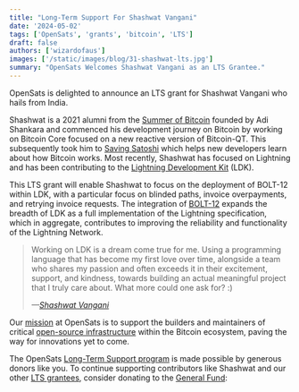 ```yaml
---
title: "Long-Term Support For Shashwat Vangani"
date: '2024-05-02'
tags: ['OpenSats', 'grants', 'bitcoin', 'LTS']
draft: false
authors: ['wizardofaus']
images: ['/static/images/blog/31-shashwat-lts.jpg']
summary: "OpenSats Welcomes Shashwat Vangani as an LTS Grantee."
---
```


OpenSats is delighted to announce an LTS grant for Shashwat Vangani who hails
from India.

Shashwat is a 2021 alumni from the [Summer of
Bitcoin](https://www.summerofbitcoin.org/) founded by Adi Shankara and commenced
his development journey on Bitcoin by working on Bitcoin Core focused on a new
reactive version of Bitcoin-QT. This subsequently took him to [Saving
Satoshi](https://savingsatoshi.com/) which helps new developers learn about how
Bitcoin works. Most recently, Shashwat has focused on Lightning and has been
contributing to the [Lightning Development Kit](https://lightningdevkit.org/)
(LDK).

This LTS grant will enable Shashwat to focus on the deployment of BOLT-12 within
LDK, with a particular focus on blinded paths, invoice overpayments, and
retrying invoice requests. The integration of [BOLT-12](https://bolt12.org/)
expands the breadth of LDK as a full implementation of the Lightning
specification, which in aggregate, contributes to improving the reliability and
functionality of the Lightning Network.

> Working on LDK is a dream come true for me. Using a programming language that
> has become my first love over time, alongside a team who shares my passion and
> often exceeds it in their excitement, support, and kindness, towards building an
> actual meaningful project that I truly care about. What more could one ask for?
> :)
>
><cite>—[Shashwat Vangani]</cite>

Our [mission](/mission) at OpenSats is to support the builders and maintainers
of critical [open-source
infrastructure](/blog/bitcoin-infrastructure-this-decade) within the Bitcoin
ecosystem, paving the way for innovations yet to come.

The OpenSats [Long-Term Support
program](/blog/announcing-lts-grant-program-to-support-bitcoin-core-contributors)
is made possible by generous donors like you. To continue supporting
contributors like Shashwat and our other [LTS
grantees](/tags/lts), consider donating to the [General
Fund](/projects/general_fund):

<center>
    <DonateToGeneralFundButton/>
</center>

[Shashwat Vangani]: https://njump.me/npub162xlahswzvrqt70l9aj5s42zgcr9dg7v3etwutw82dsfqs8fywsswrryrm
